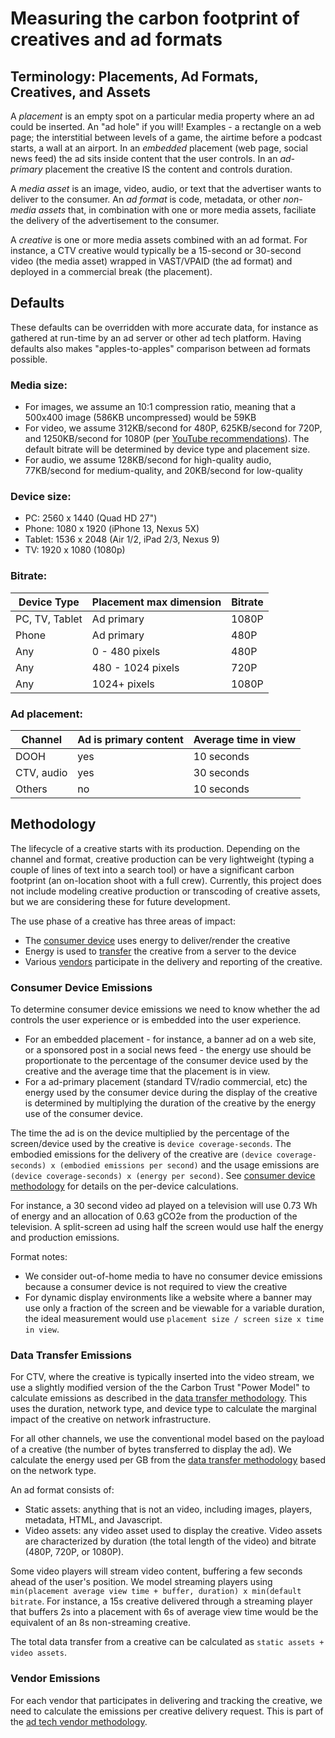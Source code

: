 # Measuring the carbon footprint of creatives and ad formats

## Terminology: Placements, Ad Formats, Creatives, and Assets

A _placement_ is an empty spot on a particular media property where an ad could be inserted. An "ad hole" if you will! Examples - a rectangle on a web page; the interstitial between levels of a game, the airtime before a podcast starts, a wall at an airport. In an _embedded_ placement (web page, social news feed) the ad sits inside content that the user controls. In an _ad-primary_ placement the creative IS the content and controls duration.

A _media asset_ is an image, video, audio, or text that the advertiser wants to deliver to the consumer. An _ad format_ is code, metadata, or other _non-media assets_ that, in combination with one or more media assets, faciliate the delivery of the advertisement to the consumer.

A _creative_ is one or more media assets combined with an ad format. For instance, a CTV creative would typically be a 15-second or 30-second video (the media asset) wrapped in VAST/VPAID (the ad format) and deployed in a commercial break (the placement).

## Defaults

These defaults can be overridden with more accurate data, for instance as gathered at run-time by an ad server or other ad tech platform. Having defaults also makes "apples-to-apples" comparison between ad formats possible.

### Media size:

- For images, we assume an 10:1 compression ratio, meaning that a 500x400 image (586KB uncompressed) would be 59KB
- For video, we assume 312KB/second for 480P, 625KB/second for 720P, and 1250KB/second for 1080P (per [YouTube recommendations](https://support.google.com/youtube/answer/1722171)). The default bitrate will be determined by device type and placement size.
- For audio, we assume 128KB/second for high-quality audio, 77KB/second for medium-quality, and 20KB/second for low-quality

### Device size:

- PC: 2560 x 1440 (Quad HD 27")
- Phone: 1080 x 1920 (iPhone 13, Nexus 5X)
- Tablet: 1536 x 2048 (Air 1/2, iPad 2/3, Nexus 9)
- TV: 1920 x 1080 (1080p)

### Bitrate:

| Device Type    | Placement max dimension | Bitrate |
| -------------- | ----------------------- | ------- |
| PC, TV, Tablet | Ad primary              | 1080P   |
| Phone          | Ad primary              | 480P    |
| Any            | 0 - 480 pixels          | 480P    |
| Any            | 480 - 1024 pixels       | 720P    |
| Any            | 1024+ pixels            | 1080P   |

### Ad placement:

| Channel          | Ad is primary content | Average time in view |
| ---------------- | --------------------- | -------------------- |
| DOOH             | yes                   | 10 seconds           |
| CTV, audio       | yes                   | 30 seconds           |
| Others           | no                    | 10 seconds           |


## Methodology

The lifecycle of a creative starts with its production. Depending on the channel and format, creative production can be very lightweight (typing a couple of lines of text into a search tool) or have a significant carbon footprint (an on-location shoot with a full crew). Currently, this project does not include modeling creative production or transcoding of creative assets, but we are considering these for future development.

The use phase of a creative has three areas of impact:

- The [consumer device](./consumer_devices) uses energy to deliver/render the creative
- Energy is used to [transfer](./data_transfer) the creative from a server to the device
- Various [vendors](./ad_tech_model) participate in the delivery and reporting of the creative.

### Consumer Device Emissions

To determine consumer device emissions we need to know whether the ad controls the user experience or is embedded into the user experience.

- For an embedded placement - for instance, a banner ad on a web site, or a sponsored post in a social news feed - the energy use should be proportionate to the percentage of the consumer device used by the creative and the average time that the placement is in view.
- For a ad-primary placement (standard TV/radio commercial, etc) the energy used by the consumer device during the display of the creative is determined by multiplying the duration of the creative by the energy use of the consumer device.

The time the ad is on the device multiplied by the percentage of the screen/device used by the creative is `device coverage-seconds`. The embodied emissions for the delivery of the creative are `(device coverage-seconds) x (embodied emissions per second)` and the usage emissions are `(device coverage-seconds) x (energy per second)`. See [consumer device methodology](./consumer_devices) for details on the per-device calculations.

For instance, a 30 second video ad played on a television will use 0.73 Wh of energy and an allocation of 0.63 gCO2e from the production of the television. A split-screen ad using half the screen would use half the energy and production emissions.

Format notes:

- We consider out-of-home media to have no consumer device emissions because a consumer device is not required to view the creative
- For dynamic display environments like a website where a banner may use only a fraction of the screen and be viewable for a variable duration, the ideal measurement would use `placement size / screen size x time in view`.

### Data Transfer Emissions

For CTV, where the creative is typically inserted into the video stream, we use a slightly modified version of the the Carbon Trust "Power Model" to calculate emissions as described in the [data transfer methodology](./data_transfer). This uses the duration, network type, and device type to calculate the marginal impact of the creative on network infrastructure.

For all other channels, we use the conventional model based on the payload of a creative (the number of bytes transferred to display the ad). We calculate the energy used per GB from the [data transfer methodology](./data_transfer) based on the network type.

An ad format consists of:

- Static assets: anything that is not an video, including images, players, metadata, HTML, and Javascript.
- Video assets: any video asset used to display the creative. Video assets are characterized by duration (the total length of the video) and bitrate (480P, 720P, or 1080P).

Some video players will stream video content, buffering a few seconds ahead of the user's position. We model streaming players using `min(placement average view time + buffer, duration) x min(default bitrate`. For instance, a 15s creative delivered through a streaming player that buffers 2s into a placement with 6s of average view time would be the equivalent of an 8s non-streaming creative.

The total data transfer from a creative can be calculated as `static assets + video assets`.

### Vendor Emissions

For each vendor that participates in delivering and tracking the creative, we need to calculate the emissions per creative delivery request. This is part of the [ad tech vendor methodology](./ad_tech_model).
